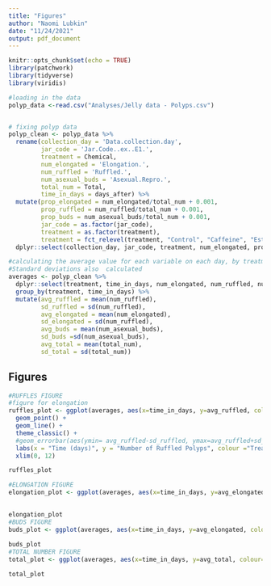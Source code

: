 ```yaml
---
title: "Figures"
author: "Naomi Lubkin"
date: "11/24/2021"
output: pdf_document
---
```


```r
knitr::opts_chunk$set(echo = TRUE)
library(patchwork)
library(tidyverse)
library(viridis)

#loading in the data
polyp_data <-read.csv("Analyses/Jelly data - Polyps.csv")


# fixing polyp data
polyp_clean <- polyp_data %>%
  rename(collection_day = 'Data.collection.day', 
         jar_code = 'Jar.Code..ex..E1.', 
         treatment = Chemical, 
         num_elongated = 'Elongation.', 
         num_ruffled = 'Ruffled.', 
         num_asexual_buds = 'Asexual.Repro.', 
         total_num = Total, 
         time_in_days = days_after) %>%
  mutate(prop_elongated = num_elongated/total_num + 0.001, 
         prop_ruffled = num_ruffled/total_num + 0.001, 
         prop_buds = num_asexual_buds/total_num + 0.001,
         jar_code = as.factor(jar_code),
         treatment = as.factor(treatment), 
         treatment = fct_relevel(treatment, "Control", "Caffeine", "Estradiol", "Combo")) %>%
  dplyr::select(collection_day, jar_code, treatment, num_elongated, prop_elongated, num_ruffled, prop_ruffled, num_asexual_buds, prop_buds, total_num, time_in_days) 

#calculating the average value for each variable on each day, by treatment (ex. avg number of elongated polyps in control treatment on day 3). for plots later. 
#Standard deviations also  calculated
averages <- polyp_clean %>%
  dplyr::select(treatment, time_in_days, num_elongated, num_ruffled, num_asexual_buds, total_num) %>%
  group_by(treatment, time_in_days) %>% 
  mutate(avg_ruffled = mean(num_ruffled),
         sd_ruffled = sd(num_ruffled), 
         avg_elongated = mean(num_elongated),
         sd_elongated = sd(num_ruffled),
         avg_buds = mean(num_asexual_buds),
         sd_buds =sd(num_asexual_buds),
         avg_total = mean(total_num), 
         sd_total = sd(total_num))

```

## Figures 
```r
#RUFFLES FIGURE
#figure for elongation
ruffles_plot <- ggplot(averages, aes(x=time_in_days, y=avg_ruffled, colour=treatment))+
  geom_point() +
  geom_line() +
  theme_classic() +
  #geom_errorbar(aes(ymin= avg_ruffled-sd_ruffled, ymax=avg_ruffled+sd_ruffled, width=0.1, colour=treatment)) +
  labs(x = "Time (days)", y = "Number of Ruffled Polyps", colour ="Treatment") +
  xlim(0, 12)

ruffles_plot

#ELONGATION FIGURE
elongation_plot <- ggplot(averages, aes(x=time_in_days, y=avg_elongated, colour=treatment)) +

  
elongation_plot  
#BUDS FIGURE
buds_plot <- ggplot(averages, aes(x=time_in_days, y=avg_elongated, colour=treatment)) +
  
buds_plot
#TOTAL NUMBER FIGURE
total_plot <- ggplot(averages, aes(x=time_in_days, y=avg_total, colour=treatment)) +

total_plot

```


